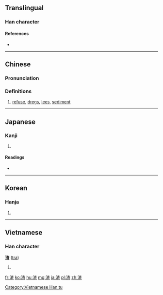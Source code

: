 ==Translingual==

===Han character===
{{Han char|rn=85|rad=水|as=09|sn=12|four=3411<sub>6</sub>|canj=水木日一 (EDAM)|ids=⿰[[氵]][[查]]}}

====References====
* {{Han ref|kx=0634.030|dkj=17767|dj=1041.010|hdz=31670.050|uh=6E23|ud=28195|bh=B4ED|bd=46317}}

----

==Chinese==
{{zh-forms}}

===Pronunciation===
{{zh-pron
|m=zhā
|c=zaa1
|mc=y
|oc=y
|ma=
|cat=n
}}

===Definitions===
# [[refuse]], [[dregs]], [[lees]], [[sediment]]

----

==Japanese==

===Kanji===
{{ja-kanji|grade=|rs=水09}}

# {{defn|lang=ja|sort=水09}}

====Readings====
* {{ja-readings|on=[[さ]] (sa), [[しゃ]] (sha)|kun=[[おり]] (ori), [[かす]] (kasu)}}

----

==Korean==

===Hanja===
{{ko-hanja|hangeul=사|eumhun=|rv=sa|mr=sa|y=sa}}

# {{defn|lang=ko|sort=水09}}

----

==Vietnamese==

===Han character===
'''渣''' ([[tra]])

# {{defn|lang=vi}}

[[Category:Vietnamese Han tu]]

[[fr:渣]]
[[ko:渣]]
[[hu:渣]]
[[mg:渣]]
[[ja:渣]]
[[pl:渣]]
[[zh:渣]]